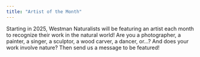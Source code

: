 ```yaml
---
title: "Artist of the Month"
---
```


Starting in 2025, Westman Naturalists will be featuring an artist each month to recognize their work in the natural world! Are you a photographer, a painter, a singer, a sculptor, a wood carver, a dancer, or...? And does your work involve nature? Then send us a message to be featured!
